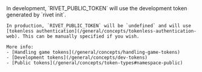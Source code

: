 <Info>
    In development, `RIVET_PUBLIC_TOKEN` will use the development token generated by `rivet init`.

    In production, `RIVET_PUBLIC_TOKEN` will be `undefined` and will use [tokenless authentication](/general/concepts/tokenless-authentication-web). This can be manually specified if you wish.

    More info:
    - [Handling game tokens](/general/concepts/handling-game-tokens)
    - [Development tokens](/general/concepts/dev-tokens)
    - [Public tokens](/general/concepts/token-types#namespace-public)
</Info>
